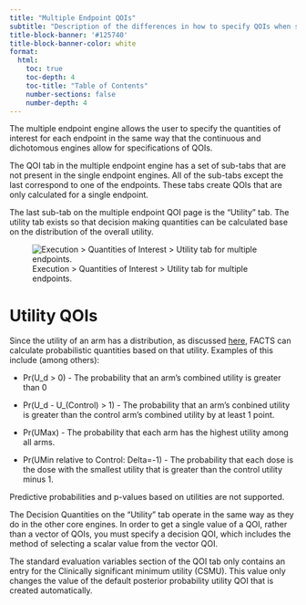 ```yaml
---
title: "Multiple Endpoint QOIs"
subtitle: "Description of the differences in how to specify QOIs when simulating multiple endpoints."
title-block-banner: '#125740'
title-block-banner-color: white
format:
  html:
    toc: true
    toc-depth: 4
    toc-title: "Table of Contents"
    number-sections: false
    number-depth: 4
---
```


The multiple endpoint engine allows the user to specify the quantities of interest
for each endpoint in the same way that the continuous and dichotomous engines
allow for specifications of QOIs.

The QOI tab in the multiple endpoint engine has a set of sub-tabs that are
not present in the single endpoint engines. All of the sub-tabs except the last
correspond to one of the endpoints. These tabs create QOIs that are only calculated
for a single endpoint.

The last sub-tab on the multiple endpoint QOI page is the "Utility" tab. The utility
tab exists so that decision making quantities can be calculated base on the
distribution of the overall utility.

![Execution > Quantities of Interest > Utility tab for multiple endpoints.](../coreUGattachments/multendpt/media/utilityQOI.png){#fig-utilQOIs}

# Utility QOIs

Since the utility of an arm has a distribution, as discussed [here](../study/multendpt.qmd#estimation-of-utility-in-facts),
FACTS can calculate probabilistic quantities based on that utility. Examples
of this include (among others):

-   [Pr(U_d > 0)]{.fake-code-block} - The probability that an arm's combined utility is greater than 0

-   [Pr(U_d - U_(Control) > 1)]{.fake-code-block} - The probability that an arm's conbined utility is greater than the control arm's
    combined utility by at least 1 point.

-   [Pr(UMax)]{.fake-code-block} - The probability that each arm has the highest utility among all arms.

-   [Pr(UMin relative to Control: Delta=-1)]{.fake-code-block} - The probability that each dose is the dose with the smallest utility that is greater than the control utility minus 1.

Predictive probabilities and p-values based on utilities are not supported.

The Decision Quantities on the "Utility" tab operate in the same way as they
do in the other core engines. In order to get a single value of a QOI, rather
than a vector of QOIs, you must specify a decision QOI, which includes the method
of selecting a scalar value from the vector QOI.

The standard evaluation variables section of the QOI tab only contains an entry
for the Clinically significant minimum utility (CSMU). This value only changes
the value of the default posterior probability utility QOI that is created automatically.
